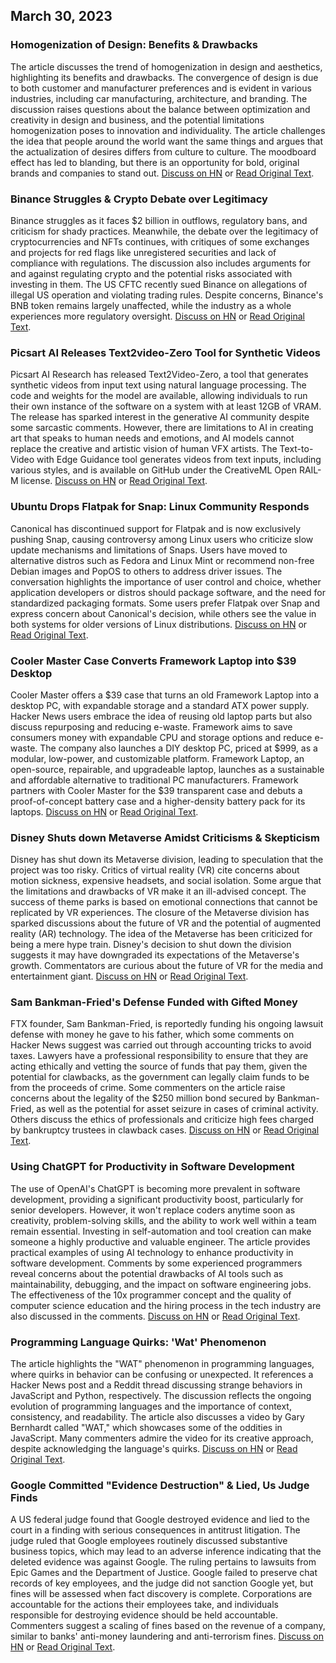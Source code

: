

<CallToAction />

<Steps>

## March 30, 2023

### Homogenization of Design: Benefits & Drawbacks

The article discusses the trend of homogenization in design and aesthetics, highlighting its benefits and drawbacks. The convergence of design is due to both customer and manufacturer preferences and is evident in various industries, including car manufacturing, architecture, and branding. The discussion raises questions about the balance between optimization and creativity in design and business, and the potential limitations homogenization poses to innovation and individuality. The article challenges the idea that people around the world want the same things and argues that the actualization of desires differs from culture to culture. The moodboard effect has led to blanding, but there is an opportunity for bold, original brands and companies to stand out.
[Discuss on HN](http://news.ycombinator.com/item?id=35355703) or [Read Original Text](https://www.alexmurrell.co.uk/articles/the-age-of-average).

### Binance Struggles & Crypto Debate over Legitimacy

Binance struggles as it faces $2 billion in outflows, regulatory bans, and criticism for shady practices. Meanwhile, the debate over the legitimacy of cryptocurrencies and NFTs continues, with critiques of some exchanges and projects for red flags like unregistered securities and lack of compliance with regulations. The discussion also includes arguments for and against regulating crypto and the potential risks associated with investing in them. The US CFTC recently sued Binance on allegations of illegal US operation and violating trading rules. Despite concerns, Binance's BNB token remains largely unaffected, while the industry as a whole experiences more regulatory oversight.
[Discuss on HN](http://news.ycombinator.com/item?id=35351805) or [Read Original Text](https://www.wsj.com/articles/binance-sees-2-billion-in-outflows-as-troubles-compound-9a136e21).

### Picsart AI Releases Text2video-Zero Tool for Synthetic Videos

Picsart AI Research has released Text2Video-Zero, a tool that generates synthetic videos from input text using natural language processing. The code and weights for the model are available, allowing individuals to run their own instance of the software on a system with at least 12GB of VRAM. The release has sparked interest in the generative AI community despite some sarcastic comments. However, there are limitations to AI in creating art that speaks to human needs and emotions, and AI models cannot replace the creative and artistic vision of human VFX artists. The Text-to-Video with Edge Guidance tool generates videos from text inputs, including various styles, and is available on GitHub under the CreativeML Open RAIL-M license.
[Discuss on HN](http://news.ycombinator.com/item?id=35352452) or [Read Original Text](https://github.com/Picsart-AI-Research/Text2Video-Zero).

### Ubuntu Drops Flatpak for Snap: Linux Community Responds

Canonical has discontinued support for Flatpak and is now exclusively pushing Snap, causing controversy among Linux users who criticize slow update mechanisms and limitations of Snaps. Users have moved to alternative distros such as Fedora and Linux Mint or recommend non-free Debian images and PopOS to others to address driver issues. The conversation highlights the importance of user control and choice, whether application developers or distros should package software, and the need for standardized packaging formats. Some users prefer Flatpak over Snap and express concern about Canonical's decision, while others see the value in both systems for older versions of Linux distributions.
[Discuss on HN](http://news.ycombinator.com/item?id=35354729) or [Read Original Text](https://lwn.net/SubscriberLink/927262/6adb2350e2b0d2ce/).

### Cooler Master Case Converts Framework Laptop into $39 Desktop

Cooler Master offers a $39 case that turns an old Framework Laptop into a desktop PC, with expandable storage and a standard ATX power supply. Hacker News users embrace the idea of reusing old laptop parts but also discuss repurposing and reducing e-waste. Framework aims to save consumers money with expandable CPU and storage options and reduce e-waste. The company also launches a DIY desktop PC, priced at $999, as a modular, low-power, and customizable platform. Framework Laptop, an open-source, repairable, and upgradeable laptop, launches as a sustainable and affordable alternative to traditional PC manufacturers. Framework partners with Cooler Master for the $39 transparent case and debuts a proof-of-concept battery case and a higher-density battery pack for its laptops.
[Discuss on HN](http://news.ycombinator.com/item?id=35350288) or [Read Original Text](https://www.theverge.com/2023/3/23/23652939/framework-cooler-master-sff-pc-case).

### Disney Shuts down Metaverse Amidst Criticisms & Skepticism

Disney has shut down its Metaverse division, leading to speculation that the project was too risky. Critics of virtual reality (VR) cite concerns about motion sickness, expensive headsets, and social isolation. Some argue that the limitations and drawbacks of VR make it an ill-advised concept. The success of theme parks is based on emotional connections that cannot be replicated by VR experiences. The closure of the Metaverse division has sparked discussions about the future of VR and the potential of augmented reality (AR) technology. The idea of the Metaverse has been criticized for being a mere hype train. Disney's decision to shut down the division suggests it may have downgraded its expectations of the Metaverse's growth. Commentators are curious about the future of VR for the media and entertainment giant.
[Discuss on HN](http://news.ycombinator.com/item?id=35350952) or [Read Original Text](https://www.wsj.com/articles/disney-eliminates-its-metaverse-division-as-part-of-companys-layoffs-plan-94b03650).

### Sam Bankman-Fried's Defense Funded with Gifted Money

FTX founder, Sam Bankman-Fried, is reportedly funding his ongoing lawsuit defense with money he gave to his father, which some comments on Hacker News suggest was carried out through accounting tricks to avoid taxes. Lawyers have a professional responsibility to ensure that they are acting ethically and vetting the source of funds that pay them, given the potential for clawbacks, as the government can legally claim funds to be from the proceeds of crime. Some commenters on the article raise concerns about the legality of the $250 million bond secured by Bankman-Fried, as well as the potential for asset seizure in cases of criminal activity. Others discuss the ethics of professionals and criticize high fees charged by bankruptcy trustees in clawback cases.
[Discuss on HN](http://news.ycombinator.com/item?id=35358698) or [Read Original Text](https://www.forbes.com/sites/sarahemerson/2023/03/29/sam-bankman-fried-legal-fees-funded-by-alameda-money-gifted-to-father-joe-bankman/).

### Using ChatGPT for Productivity in Software Development

The use of OpenAI's ChatGPT is becoming more prevalent in software development, providing a significant productivity boost, particularly for senior developers. However, it won't replace coders anytime soon as creativity, problem-solving skills, and the ability to work well within a team remain essential. Investing in self-automation and tool creation can make someone a highly productive and valuable engineer. The article provides practical examples of using AI technology to enhance productivity in software development. Comments by some experienced programmers reveal concerns about the potential drawbacks of AI tools such as maintainability, debugging, and the impact on software engineering jobs. The effectiveness of the 10x programmer concept and the quality of computer science education and the hiring process in the tech industry are also discussed in the comments.
[Discuss on HN](http://news.ycombinator.com/item?id=35356054) or [Read Original Text](https://kadekillary.work/posts/1000x-eng/).

### Programming Language Quirks: 'Wat' Phenomenon

The article highlights the "WAT" phenomenon in programming languages, where quirks in behavior can be confusing or unexpected. It references a Hacker News post and a Reddit thread discussing strange behaviors in JavaScript and Python, respectively. The discussion reflects the ongoing evolution of programming languages and the importance of context, consistency, and readability. The article also discusses a video by Gary Bernhardt called "WAT," which showcases some of the oddities in JavaScript. Many commenters admire the video for its creative approach, despite acknowledging the language's quirks.
[Discuss on HN](http://news.ycombinator.com/item?id=35363044) or [Read Original Text](https://www.destroyallsoftware.com/talks/wat).

### Google Committed "Evidence Destruction" & Lied, Us Judge Finds

A US federal judge found that Google destroyed evidence and lied to the court in a finding with serious consequences in antitrust litigation. The judge ruled that Google employees routinely discussed substantive business topics, which may lead to an adverse inference indicating that the deleted evidence was against Google. The ruling pertains to lawsuits from Epic Games and the Department of Justice. Google failed to preserve chat records of key employees, and the judge did not sanction Google yet, but fines will be assessed when fact discovery is complete. Corporations are accountable for the actions their employees take, and individuals responsible for destroying evidence should be held accountable. Commenters suggest a scaling of fines based on the revenue of a company, similar to banks' anti-money laundering and anti-terrorism fines.
[Discuss on HN](http://news.ycombinator.com/item?id=35363095) or [Read Original Text](https://storage.courtlistener.com/recap/gov.uscourts.cand.373179/gov.uscourts.cand.373179.469.0.pdf).

</Steps>
